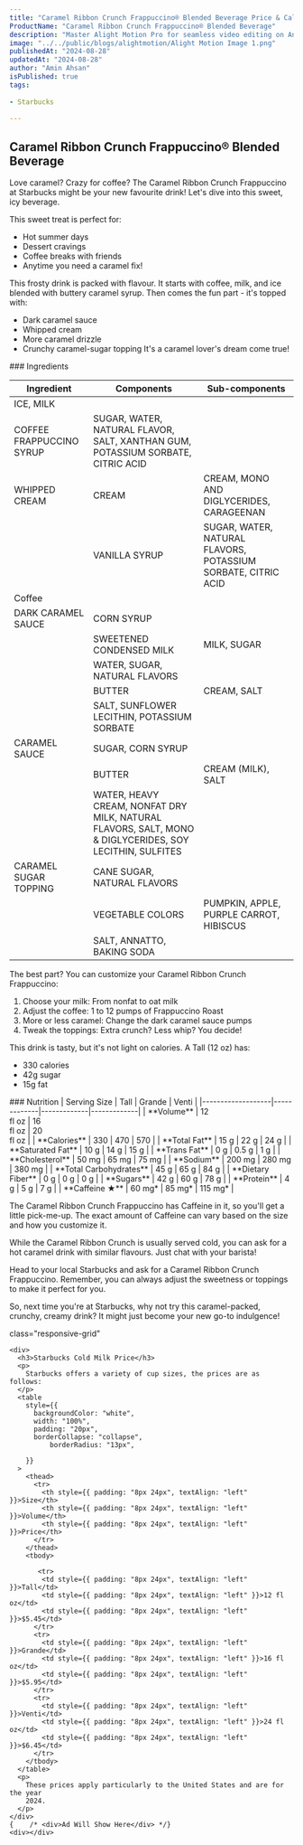 ```yaml
---
title: "Caramel Ribbon Crunch Frappuccino® Blended Beverage Price & Calories"
ProductName: "Caramel Ribbon Crunch Frappuccino® Blended Beverage" 
description: "Master Alight Motion Pro for seamless video editing on Android, iOS, and Tablets with our ultimate guide, unlocking advanced features and elevating your skills in 2024!"
image: "../../public/blogs/alightmotion/Alight Motion Image 1.png"
publishedAt: "2024-08-28"
updatedAt: "2024-08-28"
author: "Amin Ahsan"
isPublished: true
tags:
 
- Starbucks
      
---
```


 
## Caramel Ribbon Crunch Frappuccino® Blended Beverage 

Love caramel? Crazy for coffee? The Caramel Ribbon Crunch Frappuccino at Starbucks might be your new favourite drink! Let's dive into this sweet, icy beverage.

This sweet treat is perfect for:
- Hot summer days
- Dessert cravings
- Coffee breaks with friends
- Anytime you need a caramel fix!

This frosty drink is packed with flavour. It starts with coffee, milk, and ice blended with buttery caramel syrup. Then comes the fun part - it's topped with:
- Dark caramel sauce
- Whipped cream
- More caramel drizzle
- Crunchy caramel-sugar topping
It's a caramel lover's dream come true!

<div className="table-container">
### Ingredients

| Ingredient              | Components                                   | Sub-components  |
|-------------------------|----------------------------------------------|-----------------|
| ICE, MILK               |                           |                 |
| COFFEE FRAPPUCCINO SYRUP|  SUGAR, WATER, NATURAL FLAVOR, SALT, XANTHAN GUM, POTASSIUM SORBATE, CITRIC ACID                         |                 |
| WHIPPED CREAM    | CREAM                     | CREAM, MONO AND DIGLYCERIDES, CARAGEENAN                |
|                  | VANILLA SYRUP             |SUGAR, WATER, NATURAL FLAVORS, POTASSIUM SORBATE, CITRIC ACID                 |
| Coffee           |                           |                 |
|DARK CARAMEL SAUCE| CORN SYRUP                |                 |
|                  | SWEETENED CONDENSED MILK  | MILK, SUGAR     |
|                  | WATER, SUGAR, NATURAL FLAVORS|                   |
|                  | BUTTER                    | CREAM, SALT     |
|                  | SALT, SUNFLOWER LECITHIN, POTASSIUM SORBATE                           |                 |
| CARAMEL SAUCE    | SUGAR, CORN SYRUP         |                 |
|                  | BUTTER                    |CREAM (MILK), SALT                 |
|                  | WATER, HEAVY CREAM, NONFAT DRY MILK, NATURAL FLAVORS, SALT, MONO & DIGLYCERIDES, SOY LECITHIN, SULFITES                          |                 |
| CARAMEL SUGAR TOPPING| CANE SUGAR, NATURAL FLAVORS|                 |
|                  | VEGETABLE COLORS          |PUMPKIN, APPLE, PURPLE CARROT, HIBISCUS                 |
|                  | SALT, ANNATTO, BAKING SODA|                 |
</div>

The best part? You can customize your Caramel Ribbon Crunch Frappuccino:
1. Choose your milk: From nonfat to oat milk
2. Adjust the coffee: 1 to 12 pumps of Frappuccino Roast
3. More or less caramel: Change the dark caramel sauce pumps
4. Tweak the toppings: Extra crunch? Less whip? You decide!

This drink is tasty, but it's not light on calories. A Tall (12 oz) has:
- 330 calories
- 42g sugar
- 15g fat

<div className="table-container">
### Nutrition
| Serving Size      | Tall        | Grande      | Venti       |
|-------------------|-------------|-------------|-------------|
| **Volume**        | 12 <br/> fl oz | 16 <br/> fl oz | 20 <br/> fl oz |
| **Calories**      | 330         | 470         | 570         |
| **Total Fat**     | 15 g         | 22 g         | 24 g         |
| **Saturated Fat** | 10 g         | 14 g         | 15 g         |
| **Trans Fat**     | 0 g         | 0.5 g         | 1 g         |
| **Cholesterol**   | 50 mg        | 65 mg        | 75 mg        |
| **Sodium**        | 200 mg       | 280 mg       | 380 mg       |
| **Total Carbohydrates** | 45 g  | 65 g        | 84 g        |
| **Dietary Fiber** | 0 g         | 0 g         | 0 g         |
| **Sugars**        | 42 g        | 60 g         | 78 g        |
| **Protein**       | 4 g         | 5 g         | 7 g         |
| **Caffeine ★**    | 60 mg*       | 85 mg*       | 115 mg*       |
</div>



<style jsx>{`
  .table-container {
    overflow-x: auto;
    position: relative;
  }
  .table-container table {
    border-collapse: collapse;
    width: 30%;
  }
  .table-container th,
  .table-container td {
    border: 1px solid #ddd;
    padding: 2px;
    min-width: 30px;
    font-size: 11px;
  }
  .table-container th:first-child,
  .table-container td:first-child {
    position: sticky;
    left: 0;
    background-color: white;
    z-index: 1;
  }
  @media (max-width: 768px) {
    .table-container th:not(:first-child),
    .table-container td:not(:first-child) {
      min-width: 50px;
    }
  }
`}</style>

The Caramel Ribbon Crunch Frappuccino has Caffeine in it, so you'll get a little pick-me-up. The exact amount of Caffeine can vary based on the size and how you customize it.

While the Caramel Ribbon Crunch is usually served cold, you can ask for a hot caramel drink with similar flavours. Just chat with your barista!

Head to your local Starbucks and ask for a Caramel Ribbon Crunch Frappuccino. Remember, you can always adjust the sweetness or toppings to make it perfect for you.

So, next time you're at Starbucks, why not try this caramel-packed, crunchy, creamy drink? It might just become your new go-to indulgence!


 <style jsx>{`
  @media (min-width: 768px) {
    .responsive-grid {
      display: grid;
      grid-template-columns: 1fr 1fr;
    }
  }
`}</style>

<div
  style={{
    backgroundColor: "#cee3de",
    borderLeft: "3px solid #0c7556",
   padding: "20px",
    paddingTop: "13px", // Add padding to the top
        display: "grid",
        height: "fit-content",
      }} 
      
  class="responsive-grid"

>
    <div>
      <h3>Starbucks Cold Milk Price</h3>
      <p>
        Starbucks offers a variety of cup sizes, the prices are as follows:
      </p>
      <table
        style={{
          backgroundColor: "white",
          width: "100%",
          padding: "20px",
          borderCollapse: "collapse",
              borderRadius: "13px",
          
        }}
      >
        <thead>
          <tr>
            <th style={{ padding: "8px 24px", textAlign: "left" }}>Size</th>
            <th style={{ padding: "8px 24px", textAlign: "left" }}>Volume</th>
            <th style={{ padding: "8px 24px", textAlign: "left" }}>Price</th>
          </tr>
        </thead>
        <tbody>
  
           <tr>
            <td style={{ padding: "8px 24px", textAlign: "left" }}>Tall</td>
            <td style={{ padding: "8px 24px", textAlign: "left" }}>12 fl oz</td>
            <td style={{ padding: "8px 24px", textAlign: "left" }}>$5.45</td>
          </tr>
          <tr>
            <td style={{ padding: "8px 24px", textAlign: "left" }}>Grande</td>
            <td style={{ padding: "8px 24px", textAlign: "left" }}>16 fl oz</td>
            <td style={{ padding: "8px 24px", textAlign: "left" }}>$5.95</td>
          </tr>
          <tr>
            <td style={{ padding: "8px 24px", textAlign: "left" }}>Venti</td>
            <td style={{ padding: "8px 24px", textAlign: "left" }}>24 fl oz</td>
            <td style={{ padding: "8px 24px", textAlign: "left" }}>$6.45</td>
          </tr> 
        </tbody>
      </table>
      <p>
        These prices apply particularly to the United States and are for the year
        2024.
      </p>
    </div>
    {    /* <div>Ad Will Show Here</div> */}
    <div></div>
  </div>
